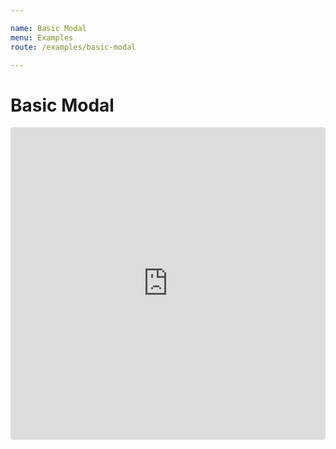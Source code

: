 ```yaml
---

name: Basic Modal
menu: Examples
route: /examples/basic-modal

---
```


# Basic Modal

<iframe
     src="https://codesandbox.io/embed/gracious-ride-6qk5y?fontsize=14&hidenavigation=1&theme=dark"
     style="width:100%; height:500px; border:0; border-radius: 4px; overflow:hidden;"
     title="gracious-ride-6qk5y"
     allow="geolocation; microphone; camera; midi; vr; accelerometer; gyroscope; payment; ambient-light-sensor; encrypted-media; usb"
     sandbox="allow-modals allow-forms allow-popups allow-scripts allow-same-origin"
   ></iframe>

